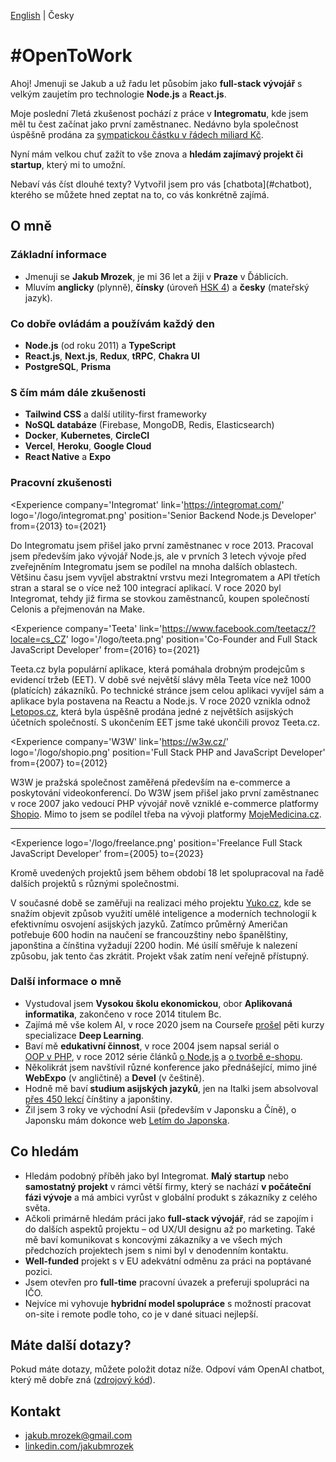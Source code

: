 
[English](/en) | Česky

# #OpenToWork

Ahoj! Jmenuji se Jakub a už řadu let působím jako **full-stack vývojář** s velkým zaujetím pro technologie **Node.js** a **React.js**.

Moje poslední 7letá zkušenost pochází z práce v **Integromatu**, kde jsem měl tu čest začínat jako první zaměstnanec. Nedávno byla společnost úspěšně prodána za [sympatickou částku v řádech miliard Kč](https://www.lupa.cz/clanky/nemci-za-tri-miliardy-kupuji-cesky-integromat-lepidlo-internetu-pouzivaji-uber-cisco-ci-adidas/).

Nyní mám velkou chuť zažít to vše znova a **hledám zajímavý projekt či startup**, který mi to umožní.

<Notice>
  Nebaví vás číst dlouhé texty? Vytvořil jsem pro vás [chatbota](#chatbot), kterého se můžete hned zeptat na to, co vás konkrétně zajímá.
</Notice>

## O mně

### Základní informace

- Jmenuji se **Jakub Mrozek**, je mi 36 let a žiji v **Praze** v Ďáblicích.
- Mluvím **anglicky** (plynně), **čínsky** (úroveň [HSK 4](https://www.chinesetest.cn/queryScore.do?sid=c2tActR9Wb%276536c80cfd4f7d433080797229152b0f854e8e41d129d8be%2724d7sWsQ5nVUQSwD)) a **česky** (mateřský jazyk).

### Co dobře ovládám a používám každý den

- **Node.js** (od roku 2011) a **TypeScript**
- **React.js**, **Next.js**, **Redux**, **tRPC**, **Chakra UI**
- **PostgreSQL**, **Prisma**

### S čím mám dále zkušenosti

- **Tailwind CSS** a další utility-first frameworky
- **NoSQL databáze** (Firebase, MongoDB, Redis, Elasticsearch)
- **Docker**, **Kubernetes**, **CircleCI**
- **Vercel**, **Heroku**, **Google Cloud**
- **React Native** a **Expo**

### Pracovní zkušenosti

<Experience
  company='Integromat'
  link='https://integromat.com/'
  logo='/logo/integromat.png'
  position='Senior Backend Node.js Developer'
  from={2013}
  to={2021}
>
  Do Integromatu jsem přišel jako první zaměstnanec v roce 2013. Pracoval jsem především jako vývojář Node.js, ale v prvních 3 letech vývoje před zveřejněním Integromatu jsem se podílel na mnoha dalších oblastech. Většinu času jsem vyvíjel abstraktní vrstvu mezi Integromatem a API třetích stran a staral se o více než 100 integrací aplikací. V roce 2020 byl Integromat, tehdy již firma se stovkou zaměstnanců, koupen společností Celonis a přejmenován na Make.
</Experience>

<Experience
  company='Teeta'
  link='https://www.facebook.com/teetacz/?locale=cs_CZ'
  logo='/logo/teeta.png'
  position='Co-Founder and Full Stack JavaScript Developer'
  from={2016}
  to={2021}
>
  Teeta.cz byla populární aplikace, která pomáhala drobným prodejcům s evidencí tržeb (EET). V době své největší slávy měla Teeta více než 1000 (platících) zákazníků. Po technické stránce jsem celou aplikaci vyvíjel sám a aplikace byla postavena na Reactu a Node.js. V roce 2020 vznikla odnož [Letopos.cz](https://letopos.cz/), která byla úspěšně prodána jedné z největších asijských účetních společností. S ukončením EET jsme také ukončili provoz Teeta.cz.
</Experience>

<Experience
  company='W3W'
  link='https://w3w.cz/'
  logo='/logo/shopio.png'
  position='Full Stack PHP and JavaScript Developer'
  from={2007}
  to={2012}
>
  W3W je pražská společnost zaměřená především na e-commerce a poskytování videokonferencí. Do W3W jsem přišel jako první zaměstnanec v roce 2007 jako vedoucí PHP vývojář nově vzniklé e-commerce platformy [Shopio](https://www.shopio.cz). Mimo to jsem se podílel třeba na vývoji platformy [MojeMedicina.cz](https://www.mojemedicina.cz).
</Experience>

---

<Experience
  logo='/logo/freelance.png'
  position='Freelance Full Stack JavaScript Developer'
  from={2005}
  to={2023}
>
  Kromě uvedených projektů jsem během období 18 let spolupracoval na řadě dalších projektů s různými společnostmi.

  V současné době se zaměřuji na realizaci mého projektu [Yuko.cz](https://beta.yuko.cz), kde se snažím objevit způsob využití umělé inteligence a moderních technologií k efektivnímu osvojení asijských jazyků. Zatímco průměrný Američan potřebuje 600 hodin na naučení se francouzštiny nebo španělštiny, japonština a čínština vyžadují 2200 hodin. Mé úsilí směřuje k nalezení způsobu, jak tento čas zkrátit. Projekt však zatím není veřejně přístupný.
</Experience>

### Další informace o mně

- Vystudoval jsem **Vysokou školu ekonomickou**, obor **Aplikovaná informatika**, zakončeno v roce 2014 titulem Bc.
- Zajímá mě vše kolem AI, v roce 2020 jsem na Courseře [prošel](https://www.coursera.org/account/accomplishments/specialization/Q4CPQ9QMVCJY) pěti kurzy specializace **Deep Learning**.
- Baví mě **edukativní činnost**, v roce 2004 jsem napsal seriál o [OOP&nbsp;v&nbsp;PHP](https://www.interval.cz/stitek/oop-php/), v roce 2012 série článků [o&nbsp;Node.js](https://zdrojak.cz/serialy/node-js-s-javascriptem-na-serveru/) a [o&nbsp;tvorbě e-shopu](https://zdrojak.cz/serialy/e-shop-pomoci-modernich-technologii/).
- Několikrát jsem navštívil různé konference jako přednášející, mimo jiné **WebExpo** (v angličtině) a **Devel** (v češtině).
- Hodně mě baví **studium asijských jazyků**, jen na Italki jsem absolvoval [přes 450 lekcí](https://www.italki.com/user/7721623) čínštiny a japonštiny.
- Žil jsem 3 roky ve východní Asii (především v Japonsku a Číně), o Japonsku mám dokonce web [Letím do Japonska](https://www.letimdojaponska.cz/).

## Co hledám

- Hledám podobný příběh jako byl Integromat. **Malý startup** nebo **samostatný projekt** v rámci větší firmy, který se nachází **v počáteční fázi vývoje** a má ambici vyrůst v globální produkt s zákazníky z celého světa.
- Ačkoli primárně hledám práci jako **full-stack vývojář**, rád se zapojím i do dalších aspektů projektu – od UX/UI designu až po marketing. Také mě baví komunikovat s koncovými zákazníky a ve všech mých předchozích projektech jsem s nimi byl v denodenním kontaktu.
- **Well-funded** projekt s v EU adekvátní odměnu za práci na poptávané pozici.
- Jsem otevřen pro **full-time** pracovní úvazek a preferuji spolupráci na IČO.
- Nejvíce mi vyhovuje **hybridní model spolupráce** s možností pracovat on-site i remote podle toho, co je v dané situaci nejlepší.

## Máte další dotazy?

Pokud máte dotazy, můžete položit dotaz níže. Odpoví vám OpenAI chatbot, který mě dobře zná ([zdrojový kód](https://github.com/JakubMrozek/job.jakubmrozek.cz)).

<Form />

## Kontakt

- [jakub.mrozek@gmail.com](mailto:jakub.mrozek@gmail.com)
- [linkedin.com/jakubmrozek](https://www.linkedin.com/in/jakubmrozek/)
